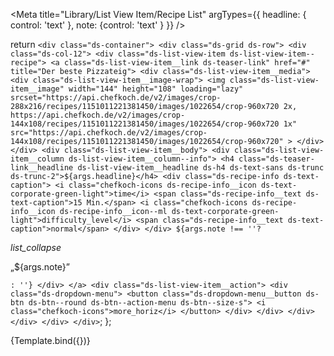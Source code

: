 
<Meta title="Library/List View Item/Recipe List" 
  argTypes={{
    headline: { control: 'text' },
    note: {control: 'text' }
  }}
/>

  return `
    <div class="ds-container">
      <div class="ds-grid ds-row">
        <div class="ds-col-12">
          <div class="ds-list-view-item ds-list-view-item--recipe">
            <a class="ds-list-view-item__link ds-teaser-link" href="#" title="Der beste Pizzateig">
              <div class="ds-list-view-item__media">
                <div class="ds-list-view-item__image-wrap">
                  <img class="ds-list-view-item__image"
                    width="144" height="108"
                    loading="lazy"
                    srcset="https://api.chefkoch.de/v2/images/crop-288x216/recipes/1151011221381450/images/1022654/crop-960x720 2x,
                    https://api.chefkoch.de/v2/images/crop-144x108/recipes/1151011221381450/images/1022654/crop-960x720 1x" 
                    src="https://api.chefkoch.de/v2/images/crop-144x108/recipes/1151011221381450/images/1022654/crop-960x720"
                    >
                </div>
              </div>
              <div class="ds-list-view-item__body">
                <div class="ds-list-view-item__column ds-list-view-item__column--info">
                  <h4 class="ds-teaser-link__headline ds-list-view-item__headline ds-h4 ds-text-sans ds-trunc ds-trunc-2">${args.headline}</h4>
                  <div class="ds-recipe-info ds-text-caption">
                    <i class="chefkoch-icons ds-recipe-info__icon ds-text-corporate-green-light">time</i>
                    <span class="ds-recipe-info__text ds-text-caption">15 Min.</span>
                    <i class="chefkoch-icons ds-recipe-info__icon ds-recipe-info__icon--ml ds-text-corporate-green-light">difficulty_level</i>
                    <span class="ds-recipe-info__text ds-text-caption">normal</span>
                  </div>
                </div>
                ${args.note !== ''? `<div class="ds-list-view-item__column ds-list-view-item__column--note">
                  <div class="ds-text-toggle">
                    <i class="ds-text-toggle__icon chefkoch-icons">list_collapse</i>
                    <p class="ds-text-toggle__text ds-text-caption">&bdquo;${args.note}&rdquo;</p>
                  </div>
                </div>`: ''}
              </div>
            </a>
            <div class="ds-list-view-item__action">
              <div class="ds-dropdown-menu">
                <button class="ds-dropdown-menu__button ds-btn ds-btn--round ds-btn--action-menu ds-btn--size-s">
                  <i class="chefkoch-icons">more_horiz</i>
                </button>
              </div>
            </div>
          </div>
        </div>
      </div>
    </div>`;
};

<Canvas>
  <Story name="Recipe List Item" args={{
    headline: 'Der beste Pizzateig, den es weltweit zu finden gibt!',
    note: 'Nach unzähligen Feldversuchen, reichlich Google-Recherche und Restaurant-Spionage habe ich endlich ein Rezept entwickelt, das absolut authentisch und lecker schmeckt - eben wie in Bella Italia!'
  }}>
    {Template.bind({})}
  </Story>
</Canvas>